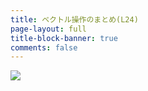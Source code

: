 ```yaml
---
title: ベクトル操作のまとめ(L24)
page-layout: full
title-block-banner: true
comments: false
---
```


![](slides/slides031.jpg)